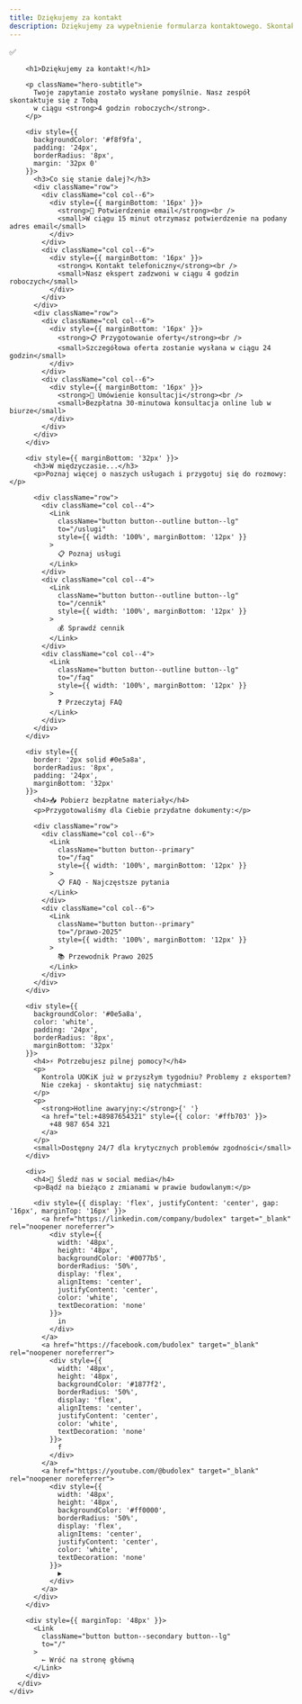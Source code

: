 ```yaml
---
title: Dziękujemy za kontakt
description: Dziękujemy za wypełnienie formularza kontaktowego. Skontaktujemy się z Tobą w ciągu 4 godzin roboczych.
---
```



<Head>
  <title>Dziękujemy za kontakt - BUDOLEX</title>
  <meta name="description" content="Dziękujemy za kontakt. Odpowiemy na Twoje zapytanie w ciągu 4 godzin roboczych." />
  <meta name="robots" content="noindex, nofollow" />
</Head>

<div className="container margin-vert--xl">
  <div className="row">
    <div className="col col--8 col--offset-2 text--center">
      <div className="feature-card">
        <div style={{ fontSize: '4rem', marginBottom: '24px' }}>
          ✅
        </div>
        
        <h1>Dziękujemy za kontakt!</h1>
        
        <p className="hero-subtitle">
          Twoje zapytanie zostało wysłane pomyślnie. Nasz zespół skontaktuje się z Tobą 
          w ciągu <strong>4 godzin roboczych</strong>.
        </p>

        <div style={{ 
          backgroundColor: '#f8f9fa', 
          padding: '24px', 
          borderRadius: '8px',
          margin: '32px 0'
        }}>
          <h3>Co się stanie dalej?</h3>
          <div className="row">
            <div className="col col--6">
              <div style={{ marginBottom: '16px' }}>
                <strong>📧 Potwierdzenie email</strong><br />
                <small>W ciągu 15 minut otrzymasz potwierdzenie na podany adres email</small>
              </div>
            </div>
            <div className="col col--6">
              <div style={{ marginBottom: '16px' }}>
                <strong>📞 Kontakt telefoniczny</strong><br />
                <small>Nasz ekspert zadzwoni w ciągu 4 godzin roboczych</small>
              </div>
            </div>
          </div>
          <div className="row">
            <div className="col col--6">
              <div style={{ marginBottom: '16px' }}>
                <strong>📋 Przygotowanie oferty</strong><br />
                <small>Szczegółowa oferta zostanie wysłana w ciągu 24 godzin</small>
              </div>
            </div>
            <div className="col col--6">
              <div style={{ marginBottom: '16px' }}>
                <strong>🎯 Umówienie konsultacji</strong><br />
                <small>Bezpłatna 30-minutowa konsultacja online lub w biurze</small>
              </div>
            </div>
          </div>
        </div>

        <div style={{ marginBottom: '32px' }}>
          <h3>W międzyczasie...</h3>
          <p>Poznaj więcej o naszych usługach i przygotuj się do rozmowy:</p>
          
          <div className="row">
            <div className="col col--4">
              <Link 
                className="button button--outline button--lg" 
                to="/uslugi"
                style={{ width: '100%', marginBottom: '12px' }}
              >
                📋 Poznaj usługi
              </Link>
            </div>
            <div className="col col--4">
              <Link 
                className="button button--outline button--lg" 
                to="/cennik"
                style={{ width: '100%', marginBottom: '12px' }}
              >
                💰 Sprawdź cennik
              </Link>
            </div>
            <div className="col col--4">
              <Link 
                className="button button--outline button--lg" 
                to="/faq"
                style={{ width: '100%', marginBottom: '12px' }}
              >
                ❓ Przeczytaj FAQ
              </Link>
            </div>
          </div>
        </div>

        <div style={{ 
          border: '2px solid #0e5a8a', 
          borderRadius: '8px',
          padding: '24px',
          marginBottom: '32px'
        }}>
          <h4>📥 Pobierz bezpłatne materiały</h4>
          <p>Przygotowaliśmy dla Ciebie przydatne dokumenty:</p>
          
          <div className="row">
            <div className="col col--6">
              <Link 
                className="button button--primary"
                to="/faq"
                style={{ width: '100%', marginBottom: '12px' }}
              >
                📋 FAQ - Najczęstsze pytania
              </Link>
            </div>
            <div className="col col--6">
              <Link 
                className="button button--primary"
                to="/prawo-2025"
                style={{ width: '100%', marginBottom: '12px' }}
              >
                📚 Przewodnik Prawo 2025
              </Link>
            </div>
          </div>
        </div>

        <div style={{ 
          backgroundColor: '#0e5a8a', 
          color: 'white',
          padding: '24px',
          borderRadius: '8px',
          marginBottom: '32px'
        }}>
          <h4>⚡ Potrzebujesz pilnej pomocy?</h4>
          <p>
            Kontrola UOKiK już w przyszłym tygodniu? Problemy z eksportem? 
            Nie czekaj - skontaktuj się natychmiast:
          </p>
          <p>
            <strong>Hotline awaryjny:</strong>{' '}
            <a href="tel:+48987654321" style={{ color: '#ffb703' }}>
              +48 987 654 321
            </a>
          </p>
          <small>Dostępny 24/7 dla krytycznych problemów zgodności</small>
        </div>

        <div>
          <h4>📱 Śledź nas w social media</h4>
          <p>Bądź na bieżąco z zmianami w prawie budowlanym:</p>
          
          <div style={{ display: 'flex', justifyContent: 'center', gap: '16px', marginTop: '16px' }}>
            <a href="https://linkedin.com/company/budolex" target="_blank" rel="noopener noreferrer">
              <div style={{ 
                width: '48px', 
                height: '48px', 
                backgroundColor: '#0077b5', 
                borderRadius: '50%',
                display: 'flex',
                alignItems: 'center',
                justifyContent: 'center',
                color: 'white',
                textDecoration: 'none'
              }}>
                in
              </div>
            </a>
            <a href="https://facebook.com/budolex" target="_blank" rel="noopener noreferrer">
              <div style={{ 
                width: '48px', 
                height: '48px', 
                backgroundColor: '#1877f2', 
                borderRadius: '50%',
                display: 'flex',
                alignItems: 'center',
                justifyContent: 'center',
                color: 'white',
                textDecoration: 'none'
              }}>
                f
              </div>
            </a>
            <a href="https://youtube.com/@budolex" target="_blank" rel="noopener noreferrer">
              <div style={{ 
                width: '48px', 
                height: '48px', 
                backgroundColor: '#ff0000', 
                borderRadius: '50%',
                display: 'flex',
                alignItems: 'center',
                justifyContent: 'center',
                color: 'white',
                textDecoration: 'none'
              }}>
                ▶
              </div>
            </a>
          </div>
        </div>

        <div style={{ marginTop: '48px' }}>
          <Link 
            className="button button--secondary button--lg"
            to="/"
          >
            ← Wróć na stronę główną
          </Link>
        </div>
      </div>
    </div>
  </div>
</div>

